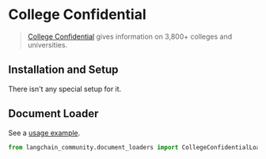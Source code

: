 # College Confidential

>[College Confidential](https://www.collegeconfidential.com/) gives information on 3,800+ colleges and universities.

## Installation and Setup

There isn't any special setup for it.


## Document Loader

See a [usage example](/docs/integrations/document_loaders/college_confidential).

```python
from langchain_community.document_loaders import CollegeConfidentialLoader
```
